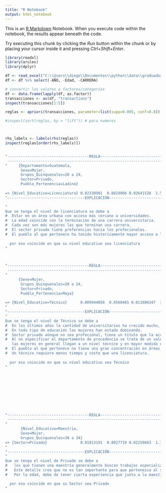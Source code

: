 ---
title: "R Notebook"
output: html_notebook
---

This is an [R Markdown](http://rmarkdown.rstudio.com) Notebook. When you execute code within the notebook, the results appear beneath the code.

Try executing this chunk by clicking the *Run* button within the chunk or by placing your cursor inside it and pressing *Ctrl+Shift+Enter*.

```{r}

library(readxl)
library(arules)
library(dplyr)

```

```{r}
df <- read_excel("C:\\Users\\diego\\Documentos\\python\\data\\graduados-superior-2023.xlsx", sheet=1)
df <- df %>% select(-AÑO, -Edad, -CARRERA)
```

```{r}
# convertir los valores a factores/categorias
df <- data.frame(lapply(df, as.factor))
transacciones <- as(df, "transactions")
inspect(transacciones[1:5])
```

```{r}
reglas <- apriori(transacciones, parameter=list(supp=0.005, conf=0.8))
```

```{r}
#inspect(sort(reglas, by = "lift")) # para numeros



rhs_labels <- labels(rhs(reglas))
inspect(reglas[order(rhs_labels)])



```

```{r}
"-------------------------------------REGLA--------------------------------------
 --------------------------------------------------------------------------------"
"     {Departamento=Guatemala,                                                      
       Sexo=Mujer,                                                                  
       Grupos_Quinquenales=20 a 24,                                            
       Sector=Privado,                                                              
       Pueblo_Pertenencia=Ladino}   
       
=> {Nivel_Educativo=Licenciatura} 0.02330901  0.8824066 0.02641528  1.536304   968"
"-----------------------------------EXPLICACIÓN------------------------------------"

"
Que se tenga el nivel de licenciatura se debe a
#  Estar en un área urbana con acceso más cercano a universidades.
#  La edad coincide con la terminación de una carrera universitaria.
#  Cada vez son más mujeres las que terminan una carrera.
#  El sector privado tiene preferencias hacia los profecionales.
#  El pueblo al que pertenece ha tenido historicamente mayor acceso a la educación.
  
  por eso coincide en que su nivel educativo sea licenciatura
"



"-------------------------------------REGLA--------------------------------------
 --------------------------------------------------------------------------------"
"
      {Sexo=Mujer,                                     
       Grupos_Quinquenales=20 a 24,                       
       Sector=Privado,                                         
       Pueblo_Pertenencia=Maya}  
       
=> {Nivel_Educativo=Técnico}      0.009944858  0.8568465 0.011606347  3.189958   413
"
"-----------------------------------EXPLICACIÓN------------------------------------"
"
Que se tenga el nivel de Técnico se debe a
#  En los últimos años la cantidad de universitarios ha crecido mucho, las             oportunidades en general para los jovenes son mayores que los jovenes de hace       unas   décadas, por lo que coincide en que la edad sea entre 20 a 24.
#  En todo tipo de educación las mujeres han estado dominando.
#  Sector privado aúnque no sea profeciónal, tiene un titulo que la acredita, algo     que es muy valorado en el sector privado.
#  Al no especificar el departamento de procedencia se trata de un valor general,
   las mujeres en general llegan a un nivel técnico y en mayor medida en el            departamento de guatemala a una Licenciatura.
#  El pueblo al que pertenece no tiene una gran concentración en áreas urbanas.
#  Un técnico requiere menos tiempo y costo que una licenciatura.
  
  por eso coincide en que su nivel educativo sea Técnico
"










"-------------------------------------REGLA--------------------------------------
 --------------------------------------------------------------------------------"
"
       {Nivel_Educativo=Maestría,
       Sexo=Mujer,                                        
       Grupos_Quinquenales=30 a 34}                            
=> {Sector=Privado}               0.01813191  0.8027719 0.02258663  1.124661   753
"
"-----------------------------------EXPLICACIÓN------------------------------------"
"
Que se tenga el nivel de Privado se debe a
#   los que tienen una maestría generalmente buscan trabajos especializados, que        suelen estar más    presentes en empresas privadas.
#   Este detalle creo que no es tan importante para que pertenezca al sector privado     pero puede ser relevante por la cantidad de mujeres que han podido terminar una     maestría.
#   Por la edad, debe de tener cierta experiencia que junto a la maestía da un plus     para que las empresas privadas quieran pagar más que sectores públicos.

  por eso coincide en que su Sector sea Privado
"










```
